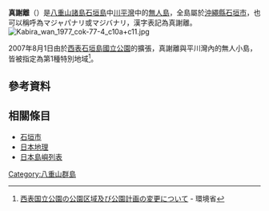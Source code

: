 
{{Infobox islands
| name             = 真謝離<!-- mandatory -->
| native name      = <!-- or |local name= -->マジパナリ
| native name link = 
| native_name_lang =
| sobriquet        = <!-- or |nickname= -->
| image name       = [[File:Ishigaki_kabira_majipanari.jpg|301px]]
| image size       = 
| image caption    = 中央後方為真謝離，右端為婿離（ムクパナリ）
| image alt        = 
| map              = 
| map_alt          = 
| map_width        = 
| map_caption      = 
| map_relief       = 
| label            = 
| label_position   = 
| lat_d            =24
| lat_m            =27
| lat_s            =50
| lat_NS           = N
| long_d           =124 
| long_m           =8
| long_s           =48
| long_EW          = E
| x                = 
| y                = 
| x%               = 
| y%               = 
| etymology        = 
| location         = <!-- mandatory, body of water where located -->[[東海|東海]]
| type             = 
| pop              = 
| region           = 
| dim              = 
| scale            = 
| source           = 
| display          = 
| format           = 
| GridReference    = <!-- UK only -->
| archipelago      = [[八重山群島|八重山群島]]
| waterbody        = 
| total islands    = 
| major islands    = 
| area sqmi        = <!-- or |area sqft= or |area acre= -->
| area_km2 =
| area footnotes   = 
| rank             = 
| length mi        = <!-- or |length ft= -->
| length footnotes = 
| width mi         = <!-- or |width ft= -->
| width footnotes  = 
| coastline mi     = <!-- or |coastline ft= -->
| coastline footnotes = 
| elevation ft     = 
| elevation_m =11
| elevation footnotes = 
| highest mount    = 
| Country heading  = 
| country          = <!-- mandatory -->{{JPN}}
| country admin divisions title      = 地域
| country admin divisions            = [[沖繩縣|沖繩縣]][[石垣市|石垣市]]
| country admin divisions title 1    = 
| country admin divisions 1          = 
| country admin divisions title 2    = 
| country admin divisions 2          = 
| country capital type               = 
| country capital                    = 
| country largest city type          = 
| country largest city               = 
| country capital and largest city   = 
| country largest city population    = 
| country leader title               = 
| country leader name                = 
| country area sqmi                  = <!-- or |country area sqft= or |country area acre= -->
| country 1                          = 
| country 1 admin divisions title    = 
| country 1 admin divisions          = 
| country 1 admin divisions title 1  = 
| country 1 admin divisions 1        = 
| country 1 capital type             = 
| country 1 capital                  = 
| country 1 largest city type        = 
| country 1 largest city             = 
| country 1 capital and largest city = 
| country 1 largest city population  = 
| country 1 leader title             = 
| country 1 leader name              = 
| country 1 area sqmi                = <!-- or |country 1 area sqft= or |country 1 area acre= -->
| demonym          =
| population       = 0
| population as of = 
| population footnotes = 
| population rank =
| population rank max =
| density sqmi     = 
| density rank     =
| density footnotes = 
| ethnic groups    = 
| timezone1        = [[日本標準時間|日本標準時間]]
| utc_offset1      = +9
| timezone1_DST    = 
| utc_offset1_DST  = 
| website          = 
| additional info  = 
}}

'''真謝離'''（{{jpn|j=真謝離|hg=マジパナリ|rm=}}）是[[八重山諸島|八重山諸島]][[石垣島|石垣島]]中[[川平灣|川平灣]]中的[[荒島|無人島]]，全島屬於[[沖繩縣|沖繩縣]][[石垣市|石垣市]]，也可以稱呼為マジャパナリ或マジバナリ，漢字表記為真謝離。
[[Image:Kabira_wan_1977_cok-77-4_c10a+c11.jpg|thumb]]

2007年8月1日由於[[西表石垣國立公園|西表石垣島國立公園]]的擴張，真謝離與平川灣內的無人小島，皆被指定為第1種特別地域<ref>[http://www.env.go.jp/press/file_view.php?serial=9387&hou_id=8211 西表国立公園の公園区域及び公園計画の変更について] {{Wayback|url=http://www.env.go.jp/press/file_view.php?serial=9387&hou_id=8211 |date=20161019092921 }} - 環境省</ref>。

== 參考資料 ==
<div class="references-small">
<references /></div>

== 相關條目 ==
* [[石垣市|石垣市]]
* [[日本地理|日本地理]]
* [[日本島嶼列表|日本島嶼列表]]
{{Japan-geo-stub}}
{{八重山群島}}
[[Category:八重山群島|Category:八重山群島]]